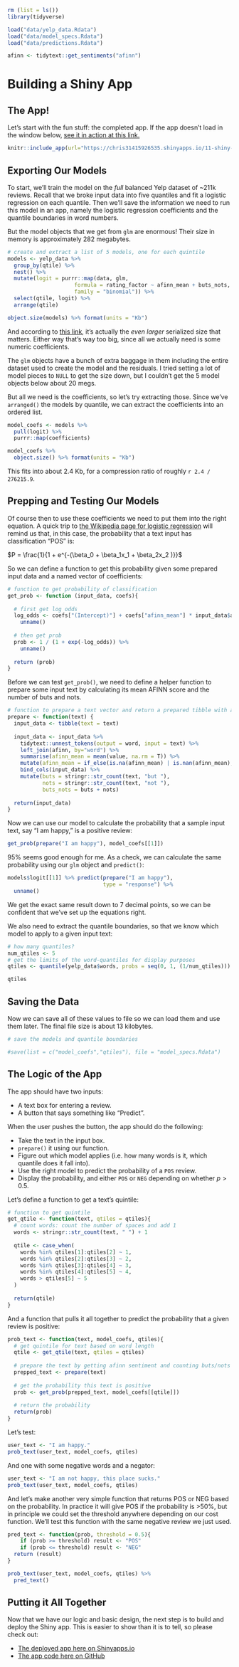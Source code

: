```r
rm (list = ls())
library(tidyverse)

load("data/yelp_data.Rdata")
load("data/model_specs.Rdata")
load("data/predictions.Rdata")

afinn <- tidytext::get_sentiments("afinn")
```


# Building a Shiny App

## The App!

Let's start with the fun stuff: the completed app. If the app doesn't load in the window below, [see it in action at this link.](https://chris31415926535.shinyapps.io/11-shiny-app/)

```r
knitr::include_app(url="https://chris31415926535.shinyapps.io/11-shiny-app/", height = "600px")
```



## Exporting Our Models

To start, we'll train the model on the *full* balanced Yelp dataset of ~211k reviews. Recall that we broke input data into five quantiles and fit a logistic regression on each quantile. Then we'll save the information we need to run this model in an app, namely the logistic regression coefficients and the quantile boundaries in word numbers.

But the model objects that we get from `glm` are enormous! Their size in memory is approximately 282 megabytes.

```r
# create and extract a list of 5 models, one for each quintile
models <- yelp_data %>%
  group_by(qtile) %>%
  nest() %>%
  mutate(logit = purrr::map(data, glm, 
                     formula = rating_factor ~ afinn_mean + buts_nots,
                     family = "binomial")) %>%
  select(qtile, logit) %>%
  arrange(qtile)
```

```r
object.size(models) %>% format(units = "Kb")
```

And according to [this link](https://blogs.oracle.com/r/is-the-size-of-your-lm-model-causing-you-headaches), it's actually the *even larger* serialized size that matters. Either way that's way too big, since all we actually need is some numeric coefficients.

The `glm` objects have a bunch of extra baggage in them including the entire dataset used to create the model and the residuals. I tried setting a lot of model pieces to `NULL` to get the size down, but I couldn't get the 5 model objects below about 20 megs.

But all we need is the coefficients, so let's try extracting those. Since we've `arranged()` the models by quantile, we can extract the coefficients into an ordered list. 

```r

model_coefs <- models %>%
  pull(logit) %>%
  purrr::map(coefficients)

model_coefs %>%
  object.size() %>% format(units = "Kb")
```

This fits into about 2.4 Kb, for a compression ratio of roughly `r 2.4 / 276215.9`.

## Prepping and Testing Our Models

Of course then to use these coefficients we need to put them into the right equation. A quick trip to [the Wikipedia page for logistic regression](https://en.wikipedia.org/wiki/Logistic_regression) will remind us that, in this case, the probability that a text input has classification "POS" is:

$P = \frac{1}{1 + e^{-(\beta_0 + \beta_1x_1 + \beta_2x_2 )}}$

So we can define a function to get this probability given some prepared input data and a named vector of coefficients:

```r
# function to get probability of classification
get_prob <- function (input_data, coefs){
  
  # first get log odds
  log_odds <- coefs["(Intercept)"] + coefs["afinn_mean"] * input_data$afinn_mean + coefs["buts_nots"] * input_data$buts_nots %>%
    unname()
  
  # then get prob
  prob <- 1 / (1 + exp(-log_odds)) %>%
    unname()
  
  return (prob)
}
```

Before we can test `get_prob()`, we need to define a helper function to prepare some input text by calculating its mean AFINN score and the number of buts and nots.

```r
# function to prepare a text vector and return a prepared tibble with afinn_mean and buts_nots
prepare <- function(text) {
  input_data <- tibble(text = text) 
  
  input_data <- input_data %>%
    tidytext::unnest_tokens(output = word, input = text) %>%
    left_join(afinn, by="word") %>%
    summarise(afinn_mean = mean(value, na.rm = T)) %>%
    mutate(afinn_mean = if_else(is.na(afinn_mean) | is.nan(afinn_mean), 0, afinn_mean)) %>%
    bind_cols(input_data) %>%
    mutate(buts = stringr::str_count(text, "but "),
           nots = stringr::str_count(text, "not "),
           buts_nots = buts + nots)
  
  return(input_data)
}
```

Now we can use our model to calculate the probability that a sample input text, say "I am happy," is a positive review:

```r
get_prob(prepare("I am happy"), model_coefs[[1]])
```

95% seems good enough for me. As a check, we can calculate the same probability using our `glm` object and `predict()`:

```r
models$logit[[1]] %>% predict(prepare("I am happy"),
                              type = "response") %>%
  unname()
```

We get the exact same result down to 7 decimal points, so we can be confident that we've set up the equations right.

We also need to extract the quantile boundaries, so that we know which model to apply to a given input text:

```r
# how many quantiles?
num_qtiles <- 5
# get the limits of the word-quantiles for display purposes
qtiles <- quantile(yelp_data$words, probs = seq(0, 1, (1/num_qtiles)))

qtiles
```

## Saving the Data

Now we can save all of these values to file so we can load them and use them later. The final file size is about 13 kilobytes.

```r
# save the models and quantile boundaries

#save(list = c("model_coefs","qtiles"), file = "model_specs.Rdata")

```



## The Logic of the App

The app should have two inputs:

* A text box for entering a review.
* A button that says something like "Predict".

When the user pushes the button, the app should do the following:

* Take the text in the input box.
* `prepare()` it using our function.
* Figure out which model applies (i.e. how many words is it, which quantile does it fall into).
* Use the right model to predict the probability of a `POS` review.
* Display the probability, and either `POS` or `NEG` depending on whether $p>0.5$.


Let's define a function to get a text's quintile:

```r
# function to get quintile
get_qtile <- function(text, qtiles = qtiles){
  # count words: count the number of spaces and add 1
  words <- stringr::str_count(text, " ") + 1
  
  qtile <- case_when(
    words %in% qtiles[1]:qtiles[2] ~ 1,
    words %in% qtiles[2]:qtiles[3] ~ 2,
    words %in% qtiles[3]:qtiles[4] ~ 3,
    words %in% qtiles[4]:qtiles[5] ~ 4,
    words > qtiles[5] ~ 5
  )  
  
  return(qtile)
}

```

And a function that pulls it all together to predict the probability that a given review is positive:

```r

prob_text <- function(text, model_coefs, qtiles){
  # get quintile for text based on word length  
  qtile <- get_qtile(text, qtiles = qtiles)
  
  # prepare the text by getting afinn sentiment and counting buts/nots
  prepped_text <- prepare(text)
  
  # get the probability this text is positive
  prob <- get_prob(prepped_text, model_coefs[[qtile]])
  
  # return the probability
  return(prob)
}
```

Let's test:

```r
user_text <- "I am happy."
prob_text(user_text, model_coefs, qtiles)

```

And one with some negative words and a negator:

```r
user_text <- "I am not happy, this place sucks."
prob_text(user_text, model_coefs, qtiles)
```

And let's make another very simple function that returns POS or NEG based on the probability. In practice it will give POS if the probability is >50%, but in principle we could set the threshold anywhere depending on our cost function. We'll test this function with the same negative review we just used.

```r
pred_text <- function(prob, threshold = 0.5){
    if (prob >= threshold) result <- "POS"
    if (prob <= threshold) result <- "NEG"
  return (result)
}

prob_text(user_text, model_coefs, qtiles) %>%
  pred_text()

```

## Putting it All Together

Now that we have our logic and basic design, the next step is to build and deploy the Shiny app. This is easier to show than it is to tell, so please check out:

* [The deployed app here on Shinyapps.io](https://chris31415926535.shinyapps.io/11-shiny-app/)
* [The app code here on GitHub](https://github.com/chris31415926535/yelp-shiny-app)

